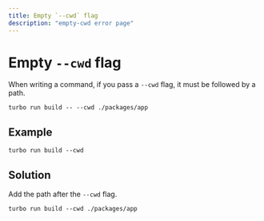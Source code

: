 ```yaml
---
title: Empty `--cwd` flag
description: "empty-cwd error page"
---
```


# Empty `--cwd` flag

When writing a command, if you pass a `--cwd` flag, it must be followed by a path.

```
turbo run build -- --cwd ./packages/app
```

## Example

```
turbo run build --cwd
```

## Solution

Add the path after the `--cwd` flag.

```
turbo run build --cwd ./packages/app
```

